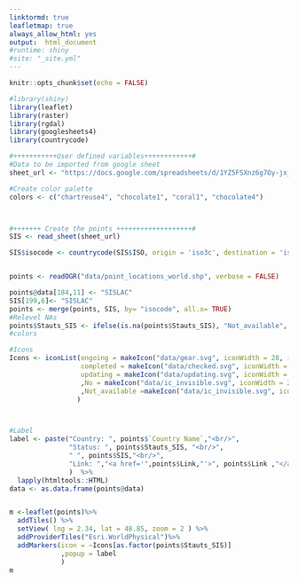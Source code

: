 ```yaml
---
linktormd: true
leafletmap: true
always_allow_html: yes
output:  html_document
#runtime: shiny
#site: "_site.yml"
---
```


```r
knitr::opts_chunk$set(echo = FALSE)
```

```r
#library(shiny)
library(leaflet)
library(raster)
library(rgdal)
library(googlesheets4)
library(countrycode)

#+++++++++++User defined variables++++++++++++#
#Data to be imported from google sheet
sheet_url <- "https://docs.google.com/spreadsheets/d/1YZ5FSXnz6g7Oy-jx_vN_81odxy6i1710DPKI08bnwSI/edit#gid=0"

#Create color palette
colors <- c("chartreuse4", "chocolate1", "coral1", "chocolate4")



#+++++++ Create the points +++++++++++++++++++#
SIS <- read_sheet(sheet_url)

SIS$isocode <- countrycode(SIS$ISO, origin = 'iso3c', destination = 'iso2c')


points <- readOGR("data/point_locations_world.shp", verbose = FALSE)

points@data[184,11] <- "SISLAC"
SIS[199,6]<- "SISLAC"
points <- merge(points, SIS, by= "isocode", all.x= TRUE)
#Relevel NAs
points$Stauts_SIS <- ifelse(is.na(points$Stauts_SIS), "Not_available", points$Stauts_SIS)
#colors

#Icons
Icons <- iconList(ongoing = makeIcon("data/gear.svg", iconWidth = 28, iconHeight =32),
                  completed = makeIcon("data/checked.svg", iconWidth = 28, iconHeight =32),
                  updating = makeIcon("data/updating.svg", iconWidth = 28, iconHeight =32)
                  ,No = makeIcon("data/ic_invisible.svg", iconWidth = 28, iconHeight =32)
                  ,Not_available =makeIcon("data/ic_invisible.svg", iconWidth = 28, iconHeight =32)
                 )



#Label
label <- paste("Country: ", points$`Country Name`,"<br/>", 
               "Status: ", points$Stauts_SIS, "<br/>",
               " ", points$SIS,"<br/>",
               "Link: ","<a href='",points$Link,"'>", points$Link ,"</a>"
               )  %>%
  lapply(htmltools::HTML)
data <- as.data.frame(points@data)


m <-leaflet(points)%>%
  addTiles() %>% 
  setView( lng = 2.34, lat = 48.85, zoom = 2 ) %>% 
  addProviderTiles("Esri.WorldPhysical")%>% 
  addMarkers(icon = ~Icons[as.factor(points$Stauts_SIS)]
             ,popup = label 
             )
m
```



